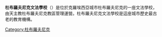 '''杜布羅夫尼克文法學校'''（{{lang-hr|Biskupijska klasična gimnazija Ruđera Boškovića u Dubrovniku}}）是位於克羅埃西亞城市杜布羅夫尼克的一座文法學校，由天主教杜布羅夫尼克教區管理運營。杜布羅夫尼克文法學校是這座城市歷史最古老的教育機構。
[[Category:杜布羅夫尼克|Category:杜布羅夫尼克]]